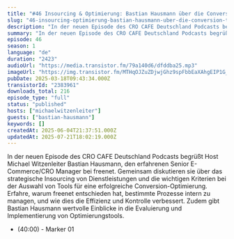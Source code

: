 ```yaml
---
title: "#46 Insourcing & Optimierung: Bastian Hausmann über die Conversion-Taktik von freenet"
slug: "46-insourcing-optimierung-bastian-hausmann-uber-die-conversion-taktik-von-freenet"
description: "In der neuen Episode des CRO CAFE Deutschland Podcasts begrüßt Host Michael Witzenleiter Bastian Hausmann, den erfahrenen Senior E-Commerce/CRO Manager bei freenet. Gemeinsam diskutieren sie über das strategische Insourcing von Dienstleistungen und die wichtigen Kriterien bei der Auswahl von Tools für eine erfolgreiche Conversion-Optimierung. Erfahre, warum freenet entschieden hat, bestimmte Prozesse intern zu managen, und wie dies die Effizienz und Kontrolle verbessert. Zudem gibt Bastian Hausmann wertvolle Einblicke in die Evaluierung und Implementierung von Optimierungstools. \n\n- (40:00) - Marker 01"
summary: "In der neuen Episode des CRO CAFE Deutschland Podcasts begrüßt Host Michael Witzenleiter Bastian Hausmann, den erfahrenen Senior E-Commerce/CRO Manager bei freenet. Gemeinsam diskutieren sie über das strategische Insourcing von Dienstleistungen und die wichtigen Kriterien bei der Auswahl von Tools für eine erfolgreiche Conversion-Optimierung. Erfahre, warum freenet entschieden hat, bestimmte Prozesse intern zu managen, und wie dies die Effizienz und Kontrolle verbessert. Zudem gibt Bastian Hausmann wertvolle Einblicke in die Evaluierung und Implementierung von Optimierungstools. \n40:00 - Marker 01"
episode: 46
season: 1
language: "de"
duration: "2423"
audioUrl: "https://media.transistor.fm/79a140d6/dfddba25.mp3"
imageUrl: "https://img.transistor.fm/MTHqOJZuZDjwjGhz9spFbbEaXAhgEIP1G_ZA-I6g0YE/rs:fill:3000:3000:1/q:60/aHR0cHM6Ly9pbWct/dXBsb2FkLXByb2R1/Y3Rpb24udHJhbnNp/c3Rvci5mbS9hN2Iz/OWQ4MWFiMWJlZTVh/ZmU1NTgyNzRjYWIx/ZmVmNi5qcGc.webp"
pubDate: 2025-03-18T09:43:34.000Z
transistorId: "2383961"
downloads_total: 216
episode_type: "full"
status: "published"
hosts: ["michaelwitzenleiter"]
guests: ["bastian-hausmann"]
keywords: []
createdAt: 2025-06-04T21:37:51.000Z
updatedAt: 2025-07-21T18:02:19.000Z
---
```


In der neuen Episode des CRO CAFE Deutschland Podcasts begrüßt Host Michael Witzenleiter Bastian Hausmann, den erfahrenen Senior E-Commerce/CRO Manager bei freenet. Gemeinsam diskutieren sie über das strategische Insourcing von Dienstleistungen und die wichtigen Kriterien bei der Auswahl von Tools für eine erfolgreiche Conversion-Optimierung. Erfahre, warum freenet entschieden hat, bestimmte Prozesse intern zu managen, und wie dies die Effizienz und Kontrolle verbessert. Zudem gibt Bastian Hausmann wertvolle Einblicke in die Evaluierung und Implementierung von Optimierungstools. 

- (40:00) - Marker 01
